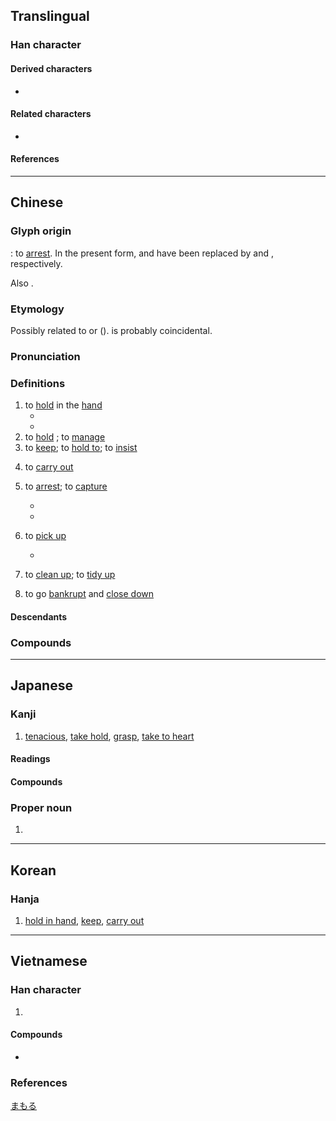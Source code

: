 {{also|执}}
{{character info}}
==Translingual==

===Han character===
{{Han char|rn=32|rad=土|as=08|sn=11|four=45417|canj=GJKNI|ids=⿰幸丸}}

====Derived characters====
* {{l|mul|[[蓻]], [[𢄢]], [[摯]]([[挚]]), [[𡠗]], [[蟄]]([[蛰]]), [[鷙]]([[鸷]]), [[騺]], [[墊]]([[垫]]), [[慹]], [[𩅀]], [[䙝]], [[𡪐]], [[謺]], [[𣊓]], [[䠟]], [[𦎷]]}}

====Related characters====
* {{l|mul|执}} {{q|[[Simplified Chinese]]}}

====References====
{{Han ref|kx=0231.090|dkj=05193|dj=0467.150|hdz=10457.050|uh=57F7}}

----

==Chinese==
{{zh-forms|s=执|alt=执,秇,𠌷,𡘺,𡙕,𡚺,𢦕,𦎃}}

===Glyph origin===
{{Han etym}}
{{Han compound|㚔|丮|t1=criminal / handcuffs|t2=hand|ls=ic}}: to [[arrest]]. In the present form, {{zh-l|㚔}} and {{zh-l|丮}} have been replaced by {{zh-l|幸}} and {{zh-l|丸}}, respectively.

Also {{Han compound|㚔|丮|c1=p|c2=s|ls=psc|nocap=1}}.

===Etymology===
Possibly related to {{cog|bo|ཆབ|t=power; dominion}} or {{cog|km|ចាប់|t=to grasp; to seize}} ({{zh-ref|Schuessler 2007}}). {{ncog|ko|집다|집-|t=to pick up; to grab}} is probably coincidental.

===Pronunciation===
{{zh-pron
|m=zhí
|m-s=
|c=zap1
|c-t=
|g=
|h=pfs=chṳp;gd=zeb5
|j=
|mb=cĭ
|md=cék
|mn=chip
|mn-t=zib4
|w=
|x=
|mc=y
|oc=y
|ma=
|cat=v
}}

===Definitions===
{{zh-hanzi}}

# to [[hold]] in the [[hand]]
#* {{zh-x|執 子 之 手，與 子 偕 老。|With your hand in mine, we grow old together.|ref=Shijing}}
#* {{zh-x|倦 馬 看 山 好，執 鞭 故 不 加。|tr=Gwon ma gan san ho, '''jip''' pyeon go bul ga.|When touring the mountains, a lazy horse is good; '''holding''' my whip, I therefore use it not.|CL-KR|ref={{lang|zh|《看山》}}("Touring the mountains") by Kim Byeong'yeon ({{lang|ko|金炳淵}}), 1800s}}
# to [[hold]] {{gloss|authority, etc.}}; to [[manage]]
# to [[keep]]; to [[hold to]]; to [[insist]]
#: {{zh-x|固執|to stubbornly persist}}
# to [[carry out]]
# {{lb|zh|literary}} to [[arrest]]; to [[capture]]
#* {{zh-x|此 能 為 大 矣，而 不 能 執 鼠。|It is large indeed, but it cannot '''catch''' mice.|ref=Zhuangzi}}
#* {{zh-x|王 信 之，使 執 ^連-尹。太子 ^建 出奔。|The king believed him, and had Lianyin '''arrested'''. Crown Prince Jian escaped.|ref=Lvshi Chunqiu}}
# {{lb|zh|Cantonese}} to [[pick up]]
#: {{zh-x|執 垃圾|to [[pick up]] rubbish|C}}
#* {{quote-song|zh|year=1985|lyricist={{lw|zh|林振強}}|composer=|title={{lang|zh|最緊要好玩}}|album={{lang|zh|最緊要好玩}}|url=|artist={{lw|zh|許冠傑}}}}
#*: {{zh-x|我 想 攀登 火山，執 塊 石頭 用嚟 煎蛋|I want to climb a volcano, '''get''' a rock, and use it to fry an egg|C}}
# {{lb|zh|Cantonese}} to [[clean up]]; to [[tidy up]]
#: {{zh-x|去 執 下{haa5} 你 間 房{fong4-2} 好 喎{wo3}。|You should go '''clean up''' your room.|C}}
# {{lb|zh|Cantonese}} to go [[bankrupt]] and [[close down]]
#: {{zh-x|間 鋪頭{tau4-2} 執 咗 好 耐 喇。|The shop '''closed down''' a long time ago.|C}}

====Descendants====
{{CJKV||||chấp}}

===Compounds===
{{zh-der|執柯作伐|執伐|執引|執中|執箕帚|偏執症|執金吾|堅執|執法如山|執兩用中|執獄|執政黨|代執行|執籌|各執一詞|執迷不悟|執巾櫛|允執其中|執旗將|執咎|執一|執拗|執紼|執戟|執柯|執鞭隨鐙|執行機關|執役|執性|強制執行|建築執照|執訊|各執己見|固執己見|執手|執拘|執教|執法不阿|存執|執事|執板|執迷|執爨|執著/執着/执著/执着|執證|奉公執法|執行|各執所見|執筆|仗義執言|執徐|偏執|執柄|執掌|執政|執鞭墜鐙|執鞭|執贄|執而不化|執經|執經問難|執競|執禮|執牛耳|執照|執法|執業|執料|執憑文帖|執意|執導|執守|執壺|執喪|執命|執告|執友|執勤|回執|假執行|執結|固執|執炊|允執厥中|攫戾執猛|爭執|收執聯|政策執行|明火執仗|拘執|擇善固執|擐甲執兵|朦昧執迷|法執|秉要執本|我執|父執輩|父執|擐甲執銳|披堅執銳|提牌執戟|收執|部執異論|貌執|行車執照|被堅執銳|駕駛執照|執生|執輸|執媽|執笠|執骨|執仔婆|執死雞|三世執戟|三代執金|中執法|主執|九執|交執|侍執|侍執巾櫛|俘執|保外執行|修執|倒執手版|偏執狂|僻執|公執|典執法|劫執|友執|古執|右執法|司籩執豆|囚執|固執成見|執丈|執事人|執仇|執作|執信|執備|執共|執別|執刺|執剛|執劫|執勇|執務|執勞|執勢|執古|執吝|執問|執囚|執固|執圭|執失|執夷|執奏|執契|執威|執定|執將|執履|執帛|執幡|執幹|執御|執德|執心|執志|執念|執怨|執憑|執憲|執手禮|執扭|執把|執披|執抶|執持|執掙|執搏|執摯|執操|執據|執教鞭|執文害意|執斲|執方|執服|執本|執杖|執柔|執梃|執梢|執權|執正|執殳|執泥|執滯|執火|執熱|執爭|執獲|執玉|執玩|執珪|執用|執略|執異|執盟|執相|執禁|執秩|執竿|執笏|執符|執筆法|執策|執節|執簡|執籥|執粗井灶|執紖|執索|執組|執綍|執綏|執縛|執義|執耳|執職|執脩|執膰|執色|執蓋|執薪|執虎子|執行主席|執衣|執袂|執要|執見|執言|執詞|執論|執謙|執議|執讎|執質|執輿|執轡|執辨|執辭|執迷不反|執迷不返|執迷不醒|執道|執鈞|執錄|執録|執鍼|執雌|執靮|執鞚|執馘|執馭|妄執|孤執|定執|宰執|封執|專執|幻執|幽執|強執|循執|懷執|抱關執籥|拗執|指執|挺執|捕執|掌執|揚執戟|搏執|摯執|擇執|操執|擒執|攬執|敬執|方執|明火執杖|明火執械|朋執|楊執戟|楚執珪|泥執|深執|準執|滯執|潤筆執政|無執|生執|百執|百執事|破執|硜執|確執|祖執|禁執|秉執|移執事|穿執|窘執|管執|繡衣執法|膠執|良執|被甲執兵|被甲執銳|要執|誣執|論執|謙執|譬執|負堅執銳|迂執|迷執|違執|遭執|遵執|邊執|邪執|部執|閒執|面執|馬執事|騎羊執穗|驅執|執拾}}

----

==Japanese==

===Kanji===
{{ja-kanji|grade=c|rs=土08}}

# [[tenacious]], [[take hold]], [[grasp]], [[take to heart]]

====Readings====
{{ja-readings
|goon=しゅう<しふ
|kanon=しゅう<しふ
|kanyoon=しつ
|kun=と-る, とら-える<とら-へる
|nanori=し
}}

====Compounds====
{{der3|ja
|{{ja-r|確%執|かく%しつ}}
|{{ja-r|偏%執|へん%しつ}}
|{{ja-r|執%意|しつ%い}}
|{{ja-r|執%権|しっ%けん}}
|{{ja-r|執%行|しっ%こう}}
|{{ja-r|執%政|しっ%せい}}
|{{ja-r|執%事|しつ%じ}}
|{{ja-r|執%刀|しっ%とう}}
|{{ja-r|執%務|しつ%む}}
|{{ja-r|執%拗|しつ%よう}}
|{{ja-r|我%執|が%しゅう}}
|{{ja-r|固%執|こ%しゅう}}
|{{ja-r|妄%執|もう%しゅう}}
|{{ja-r|執%心|しゅう%しん}}
|{{ja-r|執%着|しゅう%ちゃく}}
|{{ja-r|執%念|しゅう%ねん}}
}}

===Proper noun===
{{ja-pos|proper|まもる}}

# {{given name|ja|male}}

[[Category:Japanese male given names|まもる]]

----

==Korean==

===Hanja===
{{ko-hanja/new|집}}

# [[hold in hand]], [[keep]], [[carry out]]

----

==Vietnamese==

===Han character===
{{vi-readings|rs=土08
|hanviet=chấp-tdcndg;tdcntd;gdhn
|phienthiet=
|nom=chắp-tdcndg;tdcntd;gdhn;btcn, giúp-tdcndg;tdcntd;gdhn;btcn, chập-tdcndg;gdhn;btcn, giập-tdcndg;gdhn;btcn, xấp-tdcndg;gdhn;btcn, chặp-tdcntd;gdhn;btcn, chụp-tdcntd;gdhn;btcn, chấp-tdcndg;tdcntd, xắp-gdhn;btcn, xúp-gdhn;btcn, chộp-gdhn, xóp-gdhn, xụp-gdhn, chợp-btcn, giộp-btcn
}}

# {{han tu form of|chấp}}

====Compounds====
* {{vi-l|執行|chấp hành}}

===References===
<references/>